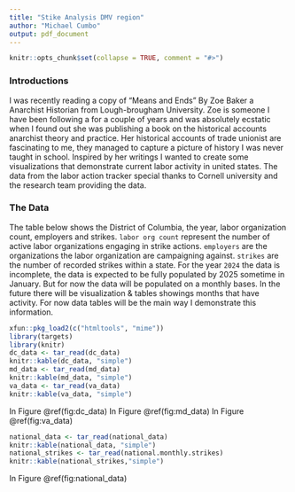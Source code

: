 ```yaml
---
title: "Stike Analysis DMV region"
author: "Michael Cumbo"
output: pdf_document
---
```


```r
knitr::opts_chunk$set(collapse = TRUE, comment = "#>")
```
### Introductions

I was recently reading a copy of "Means and Ends" By Zoe Baker a Anarchist Historian from Lough-brougham University. Zoe is someone I have been following a for a couple of years and was absolutely ecstatic when I found out she was publishing a book on the historical accounts anarchist theory and practice. Her historical accounts of trade unionist are fascinating to me, they managed to capture a picture of history I was never taught in school. Inspired by her writings I wanted to create some visualizations that demonstrate current labor activity in united states. The data from the labor action tracker special thanks to Cornell university and the research team providing the data.

### The Data

The table below shows the District of Columbia, the year, labor organization count, employers and strikes. `labor org count` represent the number of active labor organizations engaging in strike actions. `employers` are the organizations  the labor organization are campaigning against. `strikes` are the number of recorded strikes within a state.   For the year `2024` the data is incomplete, the data is expected to be fully populated by 2025 sometime in January. But for now the data will be populated on a monthly bases. In the future there will be visualization & tables showings months that have activity. For now data tables will be the main way I demonstrate this information.  

```r
xfun::pkg_load2(c("htmltools", "mime"))
library(targets)
library(knitr)
dc_data <- tar_read(dc_data)
knitr::kable(dc_data, "simple")
md_data <- tar_read(md_data)
knitr::kable(md_data, "simple")
va_data <- tar_read(va_data)
knitr::kable(va_data, "simple")
```
In Figure \@ref(fig:dc_data)
In Figure \@ref(fig:md_data)
In Figure \@ref(fig:va_data)

\newpage

```r
national_data <- tar_read(national_data)
knitr::kable(national_data, "simple")
national_strikes <- tar_read(national.monthly.strikes)
knitr::kable(national_strikes,"simple")
```
In Figure \@ref(fig:national_data)
